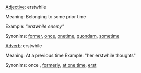 [[Adjective]]: erstwhile

Meaning: Belonging to some prior time

Example: ''"erstwhile enemy"''

Synonims: [[former]], [[once]], [[onetime]], [[quondam]], [[sometime]]


[[Adverb]]: erstwhile

Meaning: At a previous time
Example:      "her erstwhile thoughts"

Synonims: once , [[formerly]], [[at one time]], [[erst]]